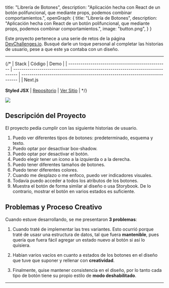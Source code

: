
  title: "Librería de Botones",
  description: "Aplicación hecha con React de un botón polifuncional, que mediante props, podemos combinar comportamientos.",
  openGraph: {
    title: "Librería de Botones",
    description: "Aplicación hecha con React de un botón polifuncional, que mediante props, podemos combinar comportamientos.",
    image: "button.png",
  }
}

Este proyecto pertenece a una serie de retos de la página [DevChallenges.io](https://devchallenges.io/). Busqué darle un toque personal al completar las historias de usuario, pese a que este ya contaba con un diseño.

---

{/* | Stack                                             | Código                                                                           | Demo                                                                         |
| ------------------------------------------------- | -------------------------------------------------------------------------------- | ---------------------------------------------------------------------------- |
| Next.js <br /> <br /> <strong>Styled JSX</strong> | <a href="https://github.com/Railly/button-components" >Repositorio</a> | <a href="https://button-components-drab.vercel.app/">Ver Sitio</a> | */}

<Image src="/images/button.png" width={1764} height={1131} />

## Descripción del Proyecto

El proyecto pedía cumplir con las siguiente historias de usuario.

1. Puedo ver diferentes tipos de botones: predeterminado, esquema y texto.
2. Puedo optar por desactivar box-shadow.
3. Puedo optar por desactivar el botón.
4. Puedo elegir tener un ícono a la izquierda o a la derecha.
5. Puedo tener diferentes tamaños de botones.
6. Puedo tener diferentes colores.
7. Cuando me desplazo o me enfoco, puedo ver indicadores visuales.
8. Todavía puedo acceder a todos los atributos de los botones.
9. Muestra el botón de forma similar al diseño o usa Storybook. De lo contrario, mostrar el botón en varios estados es suficiente.

## Problemas y Proceso Creativo

Cuando estuve desarrollando, se me presentaron **3 problemas**:

1. Cuando traté de implementar las tres variantes. Esto ocurrió porque traté de usasr una estructura de datos, tal que fuera **mantenible**, pues quería que fuera fácil agregar un estado nuevo al botón si así lo quisiera.

2. Habian varios vacíos en cuanto a estados de los botones en el diseño que tuve que suponer y rellenar con **creatividad**.

3. Finalmente, quise mantener consistencia en el diseño, por lo tanto cada tipo de botón tiene su propio estilo de **modo deshabilitado**.

---